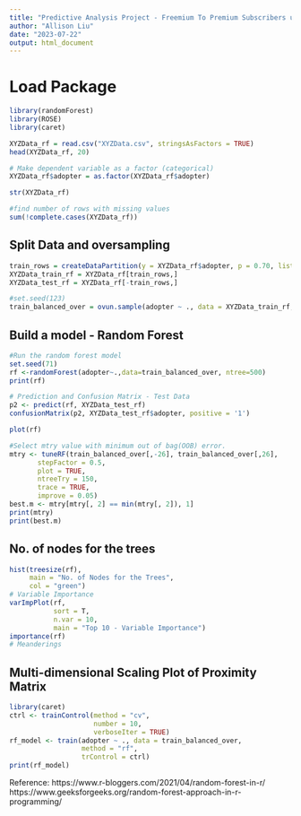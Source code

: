 ---
title: "Predictive Analysis Project - Freemium To Premium Subscribers using Random Forest"
author: "Allison Liu"
date: "2023-07-22"
output: html_document
---

# Load Package
```{r}
library(randomForest)
library(ROSE)
library(caret)

XYZData_rf = read.csv("XYZData.csv", stringsAsFactors = TRUE)
head(XYZData_rf, 20)

# Make dependent variable as a factor (categorical)
XYZData_rf$adopter = as.factor(XYZData_rf$adopter)

str(XYZData_rf)

#find number of rows with missing values
sum(!complete.cases(XYZData_rf))
```

## Split Data and  oversampling
```{r pressure, echo=FALSE}
train_rows = createDataPartition(y = XYZData_rf$adopter, p = 0.70, list = FALSE)
XYZData_train_rf = XYZData_rf[train_rows,]
XYZData_test_rf = XYZData_rf[-train_rows,]

#set.seed(123)
train_balanced_over = ovun.sample(adopter ~ ., data = XYZData_train_rf, method = "over",N = 33600)$data
```

## Build a model - Random Forest
```{r}
#Run the random forest model
set.seed(71)
rf <-randomForest(adopter~.,data=train_balanced_over, ntree=500) 
print(rf)

# Prediction and Confusion Matrix - Test Data
p2 <- predict(rf, XYZData_test_rf)
confusionMatrix(p2, XYZData_test_rf$adopter, positive = '1')

plot(rf)

#Select mtry value with minimum out of bag(OOB) error.
mtry <- tuneRF(train_balanced_over[,-26], train_balanced_over[,26],
       stepFactor = 0.5,
       plot = TRUE,
       ntreeTry = 150,
       trace = TRUE,
       improve = 0.05)
best.m <- mtry[mtry[, 2] == min(mtry[, 2]), 1]
print(mtry)
print(best.m)

```

## No. of nodes for the trees
```{r pressure, echo=FALSE}
hist(treesize(rf),
     main = "No. of Nodes for the Trees",
     col = "green")
# Variable Importance
varImpPlot(rf,
           sort = T,
           n.var = 10,
           main = "Top 10 - Variable Importance")
importance(rf)
# Meanderings
```


## Multi-dimensional Scaling Plot of Proximity Matrix
```{r}
library(caret)
ctrl <- trainControl(method = "cv",  
                     number = 10, 
                     verboseIter = TRUE)
rf_model <- train(adopter ~ ., data = train_balanced_over,
                  method = "rf",      
                  trControl = ctrl)   
print(rf_model)
```
Reference: https://www.r-bloggers.com/2021/04/random-forest-in-r/
https://www.geeksforgeeks.org/random-forest-approach-in-r-programming/

